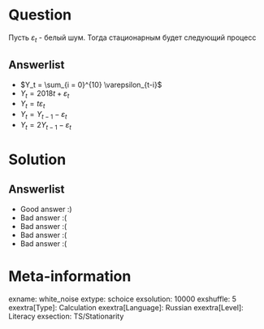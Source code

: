 Question
========
Пусть $\varepsilon_t$ - белый шум. Тогда стационарным будет следующий процесс



Answerlist
----------
*  $Y_t = \sum_{i = 0}^{10} \varepsilon_{t-i}$
*  $Y_t = 2018t + \varepsilon_t$
*  $Y_t = t \varepsilon_t$
*  $Y_t = Y_{t-1} - \varepsilon_t$
*  $Y_t = 2Y_{t-1} - \varepsilon_t$

Solution
========

Answerlist
----------
*  Good answer :)
*  Bad answer :(
*  Bad answer :(
*  Bad answer :(
*  Bad answer :(

Meta-information
================
exname: white_noise
extype: schoice
exsolution: 10000
exshuffle: 5
exextra[Type]: Calculation
exextra[Language]: Russian
exextra[Level]: Literacy
exsection: TS/Stationarity
